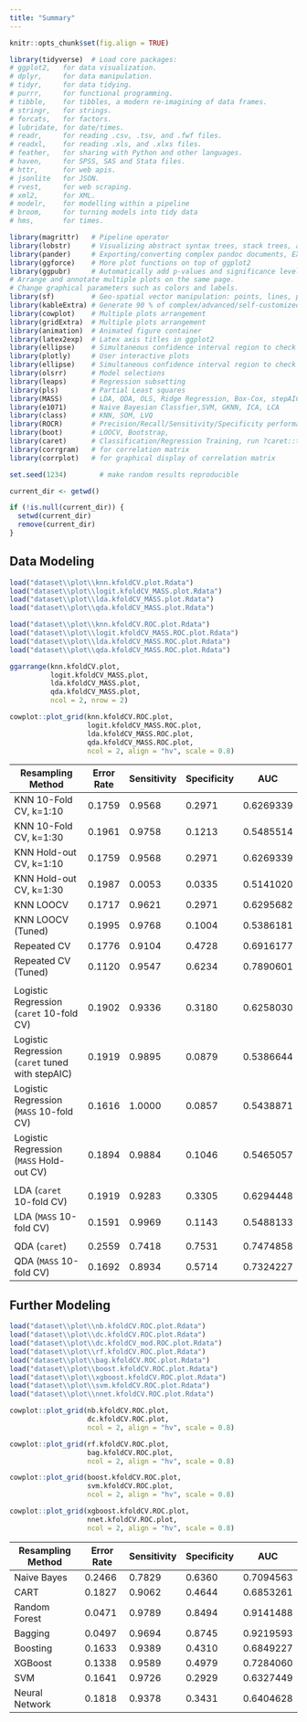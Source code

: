 ```yaml
---
title: "Summary"
---
```


```r
knitr::opts_chunk$set(fig.align = TRUE)

library(tidyverse)  # Load core packages: 
# ggplot2,   for data visualization.
# dplyr,     for data manipulation.
# tidyr,     for data tidying.
# purrr,     for functional programming.
# tibble,    for tibbles, a modern re-imagining of data frames.
# stringr,   for strings.
# forcats,   for factors.
# lubridate, for date/times.
# readr,     for reading .csv, .tsv, and .fwf files.
# readxl,    for reading .xls, and .xlxs files.
# feather,   for sharing with Python and other languages.
# haven,     for SPSS, SAS and Stata files.
# httr,      for web apis.
# jsonlite   for JSON.
# rvest,     for web scraping.
# xml2,      for XML.
# modelr,    for modelling within a pipeline
# broom,     for turning models into tidy data
# hms,       for times.

library(magrittr)   # Pipeline operator
library(lobstr)     # Visualizing abstract syntax trees, stack trees, and object sizes
library(pander)     # Exporting/converting complex pandoc documents, EX: df to Pandoc table
library(ggforce)    # More plot functions on top of ggplot2
library(ggpubr)     # Automatically add p-values and significance levels  plots. 
# Arrange and annotate multiple plots on the same page. 
# Change graphical parameters such as colors and labels.
library(sf)         # Geo-spatial vector manipulation: points, lines, polygons
library(kableExtra) # Generate 90 % of complex/advanced/self-customized/beautiful tables
library(cowplot)    # Multiple plots arrangement
library(gridExtra)  # Multiple plots arrangement
library(animation)  # Animated figure container
library(latex2exp)  # Latex axis titles in ggplot2
library(ellipse)    # Simultaneous confidence interval region to check C.I. of 2 slope parameters
library(plotly)     # User interactive plots
library(ellipse)    # Simultaneous confidence interval region to check C.I. of 2 regressors
library(olsrr)      # Model selections 
library(leaps)      # Regression subsetting 
library(pls)        # Partial Least squares
library(MASS)       # LDA, QDA, OLS, Ridge Regression, Box-Cox, stepAIC, etc,.
library(e1071)      # Naive Bayesian Classfier,SVM, GKNN, ICA, LCA
library(class)      # KNN, SOM, LVQ
library(ROCR)       # Precision/Recall/Sensitivity/Specificity performance plot 
library(boot)       # LOOCV, Bootstrap,
library(caret)      # Classification/Regression Training, run ?caret::trainControl
library(corrgram)   # for correlation matrix
library(corrplot)   # for graphical display of correlation matrix

set.seed(1234)        # make random results reproducible

current_dir <- getwd()

if (!is.null(current_dir)) {
  setwd(current_dir)
  remove(current_dir)
}
```


## Data Modeling

```r
load("dataset\\plot\\knn.kfoldCV.plot.Rdata")
load("dataset\\plot\\logit.kfoldCV_MASS.plot.Rdata")
load("dataset\\plot\\lda.kfoldCV_MASS.plot.Rdata")
load("dataset\\plot\\qda.kfoldCV_MASS.plot.Rdata")

load("dataset\\plot\\knn.kfoldCV.ROC.plot.Rdata")
load("dataset\\plot\\logit.kfoldCV_MASS.ROC.plot.Rdata")
load("dataset\\plot\\lda.kfoldCV_MASS.ROC.plot.Rdata")
load("dataset\\plot\\qda.kfoldCV_MASS.ROC.plot.Rdata")
```

```r
ggarrange(knn.kfoldCV.plot, 
          logit.kfoldCV_MASS.plot,
          lda.kfoldCV_MASS.plot,
          qda.kfoldCV_MASS.plot,
          ncol = 2, nrow = 2)
```

```r
cowplot::plot_grid(knn.kfoldCV.ROC.plot,
                   logit.kfoldCV_MASS.ROC.plot,
                   lda.kfoldCV_MASS.ROC.plot,
                   qda.kfoldCV_MASS.ROC.plot, 
                   ncol = 2, align = "hv", scale = 0.8)
```

| Resampling Method                                | Error Rate | Sensitivity | Specificity | AUC       |
| ------------------------------------------------ | ---------- | ----------- | ----------- | --------- |
| KNN 10-Fold CV, k=1:10                           | 0.1759     | 0.9568      | 0.2971      | 0.6269339 |
| KNN 10-Fold CV, k=1:30                           | 0.1961     | 0.9758      | 0.1213      | 0.5485514 |
| KNN Hold-out CV, k=1:10                          | 0.1759     | 0.9568      | 0.2971      | 0.6269339 |
| KNN Hold-out CV, k=1:30                          | 0.1987     | 0.0053      | 0.0335      | 0.5141020 |
| KNN LOOCV                                        | 0.1717     | 0.9621      | 0.2971      | 0.6295682 |
| KNN LOOCV (Tuned)                                | 0.1995     | 0.9768      | 0.1004      | 0.5386181 |
| Repeated CV                                      | 0.1776     | 0.9104      | 0.4728      | 0.6916177 |
| Repeated CV (Tuned)                              | 0.1120     | 0.9547      | 0.6234      | 0.7890601 |
|                                                  |            |             |             |           |
| Logistic Regression (`caret` 10-fold CV)         | 0.1902     | 0.9336      | 0.3180      | 0.6258030 |
| Logistic Regression (`caret` tuned with stepAIC) | 0.1919     | 0.9895      | 0.0879      | 0.5386644 |
| Logistic Regression (`MASS` 10-fold CV)          | 0.1616     | 1.0000      | 0.0857      | 0.5438871 |
| Logistic Regression (`MASS` Hold-out CV)         | 0.1894     | 0.9884      | 0.1046      | 0.5465057 |
|                                                  |            |             |             |           |
| LDA (`caret` 10-fold CV)                         | 0.1919     | 0.9283      | 0.3305      | 0.6294448 |
| LDA (`MASS` 10-fold CV)                          | 0.1591     | 0.9969      | 0.1143      | 0.5488133 |
|                                                  |            |             |             |           |
| QDA (`caret`)                                    | 0.2559     | 0.7418      | 0.7531      | 0.7474858 |
| QDA (`MASS` 10-fold CV)                          | 0.1692     | 0.8934      | 0.5714      | 0.7324227 |


## Further Modeling

```r
load("dataset\\plot\\nb.kfoldCV.ROC.plot.Rdata")
load("dataset\\plot\\dc.kfoldCV.ROC.plot.Rdata")
load("dataset\\plot\\dc.kfoldCV_mod.ROC.plot.Rdata")
load("dataset\\plot\\rf.kfoldCV.ROC.plot.Rdata")
load("dataset\\plot\\bag.kfoldCV.ROC.plot.Rdata")
load("dataset\\plot\\boost.kfoldCV.ROC.plot.Rdata")
load("dataset\\plot\\xgboost.kfoldCV.ROC.plot.Rdata")
load("dataset\\plot\\svm.kfoldCV.ROC.plot.Rdata")
load("dataset\\plot\\nnet.kfoldCV.ROC.plot.Rdata")
```

```r
cowplot::plot_grid(nb.kfoldCV.ROC.plot,
                   dc.kfoldCV.ROC.plot,
                   ncol = 2, align = "hv", scale = 0.8)

cowplot::plot_grid(rf.kfoldCV.ROC.plot,
                   bag.kfoldCV.ROC.plot, 
                   ncol = 2, align = "hv", scale = 0.8)

cowplot::plot_grid(boost.kfoldCV.ROC.plot,
                   svm.kfoldCV.ROC.plot,
                   ncol = 2, align = "hv", scale = 0.8)

cowplot::plot_grid(xgboost.kfoldCV.ROC.plot,
                   nnet.kfoldCV.ROC.plot,
                   ncol = 2, align = "hv", scale = 0.8)
```

| Resampling Method | Error Rate | Sensitivity | Specificity | AUC       |
| ----------------- | ---------- | ----------- | ----------- | --------- |
| Naive Bayes       | 0.2466     | 0.7829      | 0.6360      | 0.7094563 |
| CART              | 0.1827     | 0.9062      | 0.4644      | 0.6853261 |
| Random Forest     | 0.0471     | 0.9789      | 0.8494      | 0.9141488 |
| Bagging           | 0.0497     | 0.9694      | 0.8745      | 0.9219593 |
| Boosting          | 0.1633     | 0.9389      | 0.4310      | 0.6849227 |
| XGBoost           | 0.1338     | 0.9589      | 0.4979      | 0.7284060 |
| SVM               | 0.1641     | 0.9726      | 0.2929      | 0.6327449 |
| Neural Network    | 0.1818     | 0.9378      | 0.3431      | 0.6404628 |
